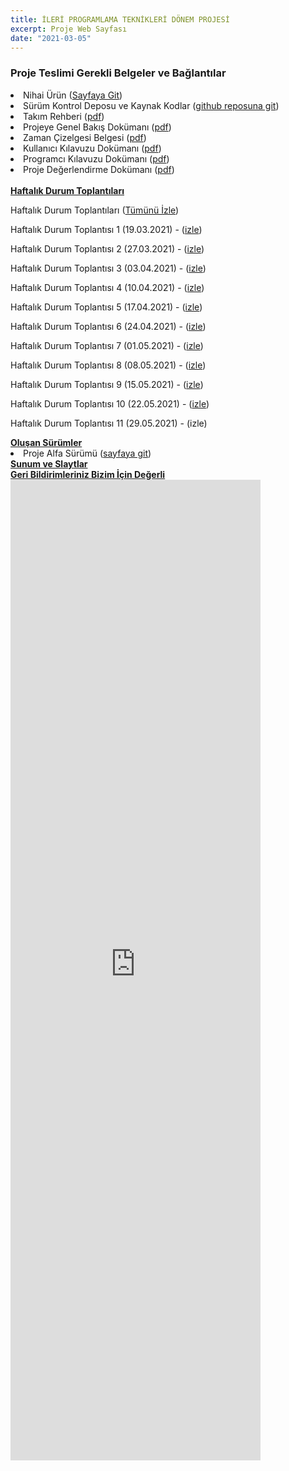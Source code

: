 ```yaml
---
title: İLERİ PROGRAMLAMA TEKNİKLERİ DÖNEM PROJESİ
excerpt: Proje Web Sayfası
date: "2021-03-05"
---
```


### Proje Teslimi Gerekli Belgeler ve Bağlantılar

<div className="site-4xl-container">

  <li>Nihai Ürün (<a
    href="https://jpeg-algorithm.vercel.app/" target="_blank">Sayfaya Git</a>)
  </li>

  <li>Sürüm Kontrol Deposu ve Kaynak Kodlar (<a href="https://github.com/ilkerylmaz/JPEG_algorithm" target="_blank">github
    reposuna git</a>)</li>

  <li>Takım Rehberi (<a href="" target="_blank">pdf</a>)</li>
  <li>Projeye Genel Bakış Dokümanı (<a href="" target="_blank">pdf</a>)</li>
  <li>Zaman Çizelgesi Belgesi (<a
    href="https://drive.google.com/file/d/1IKxAS8hcZ9MjHSBEKSS5YVhc-hqpzvJP/view?usp=sharing" target="_blank">pdf</a>)
  </li>
  <li>Kullanıcı Kılavuzu Dokümanı (<a
    href="" target="_blank">pdf</a>)
  </li>
  <li>Programcı Kılavuzu Dokümanı (<a
    href="" target="_blank">pdf</a>)
  </li>
  <li>Proje Değerlendirme Dokümanı (<a
    href="" target="_blank">pdf</a>)
  </li>

</div>

<br />
<strong>
  <u>Haftalık Durum Toplantıları</u>
</strong>

<div className="site-4xl-container">

  <p className="text-blue-600">Haftalık Durum Toplantıları
    (<a href="https://www.youtube.com/playlist?list=PLf62ntDK8WLkrjEhzPjJJ2WShpx6SmP3s"
        target="_blank">Tümünü İzle</a>)
  </p>

  <p className="text-blue-400">Haftalık Durum Toplantısı 1 (19.03.2021) -
    (<a href="https://www.youtube.com/watch?v=jSeorhIIThE"
        target="_blank">izle</a>)
  </p>

  <p className="text-blue-400">Haftalık Durum Toplantısı 2 (27.03.2021) -
    (<a href="https://www.youtube.com/watch?v=My72eH5JybM"
        target="_blank">izle</a>)
  </p>

  <p className="text-blue-400">Haftalık Durum Toplantısı 3 (03.04.2021) -
    (<a href="https://www.youtube.com/watch?v=BdOJhUW3lp0"
        target="_blank">izle</a>)
  </p>

  <p className="text-blue-400">Haftalık Durum Toplantısı 4 (10.04.2021) -
    (<a href="https://www.youtube.com/watch?v=dXjt7DlZtSo"
        target="_blank">izle</a>)
  </p>

  <p className="text-blue-400">Haftalık Durum Toplantısı 5 (17.04.2021) -
    (<a href="https://www.youtube.com/watch?v=kOSP_4OJUn0"
        target="_blank">izle</a>)
  </p>

  <p className="text-blue-400">Haftalık Durum Toplantısı 6 (24.04.2021) -
    (<a href="https://www.youtube.com/watch?v=4-GnuoRHMMY"
        target="_blank">izle</a>)
  </p>


  <p className="text-blue-400">Haftalık Durum Toplantısı 7 (01.05.2021) -
    (<a href="https://www.youtube.com/watch?v=wbo9m9bQrPc"
        target="_blank">izle</a>)
  </p>

  <p className="text-blue-400">Haftalık Durum Toplantısı 8 (08.05.2021) -
    (<a href="https://www.youtube.com/watch?v=PQhCTZHPX5M"
        target="_blank">izle</a>)
  </p>

  <p className="text-blue-400">Haftalık Durum Toplantısı 9 (15.05.2021) -
    (<a href="https://www.youtube.com/watch?v=77T_MsWrfcQ"
        target="_blank">izle</a>)
  </p>

  <p> Haftalık Durum Toplantısı 10 (22.05.2021) -
    (<a href="https://youtu.be/TWE37Z2RSDA"
     target="_blank">izle</a>)
  </p>

  <p> Haftalık Durum Toplantısı 11 (29.05.2021) - (izle)
  </p>



</div>


<div className="site-4xl-container">

  <strong>
    <u>Oluşan Sürümler</u>
  </strong>
  <li>Proje Alfa Sürümü (<a href="" target="_blank">sayfaya git</a>) </li>


</div>

<div className="site-4xl-container">

  <strong>
    <u>Sunum ve Slaytlar</u>
  </strong>

</div>




<div className="site-4xl-container">

  <strong>
    <u>Geri Bildirimleriniz Bizim İçin Değerli</u>
  </strong>

  <iframe
    src="https://docs.google.com/forms/d/e/1FAIpQLSeQCZnexpJ17atO4utrcwYDni7LyOmRfzGB6cAA0nHUsRMl6A/viewform?embedded=true"
    width="400" height="1569" frameborder="0" marginheight="0" marginwidth="50" marginHeight="50">Yükleniyor…</iframe>


</div>

